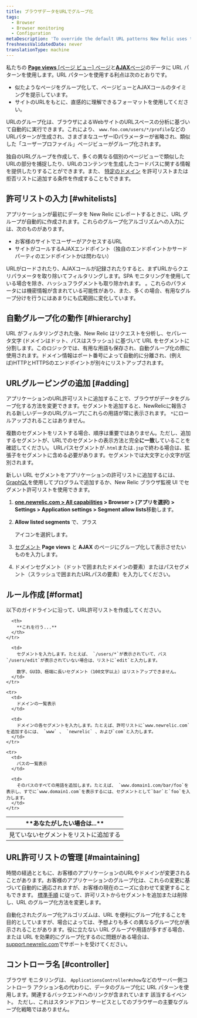 ```yaml
---
title: ブラウザデータをURLでグループ化
tags:
  - Browser
  - Browser monitoring
  - Configuration
metaDescription: 'To override the default URL patterns New Relic uses to group event data, add URLs to your allow list in browser monitoring settings.'
freshnessValidatedDate: never
translationType: machine
---
```


私たちの<InlinePopover type="browser"/> [**Page views** \[ページ ビュー\] ページ](/docs/browser/new-relic-browser/additional-standard-features/page-views-insights-your-sites-popularity)と[**AJAX**ページ](/docs/browser/new-relic-browser/browser-pro-features/ajax-dashboard-identifying-time-consuming-calls)のデータに URL パターンを使用します。URL パターンを使用する利点は次のとおりです。

* 似たようなページをグループ化して、ページビューとAJAXコールのタイミングを提示しています。
* サイトのURLをもとに、直感的に理解できるフォーマットを使用してください。

URLのグループ化は、ブラウザによるWebサイトのURLスペースの分析に基づいて自動的に実行できます。これにより、 `www.foo.com/users/*/profile`などのURLパターンが生成され、さまざまなユーザーIDパラメーターが省略され、類似した「ユーザープロファイル」ページビューがグループ化されます。

独自のURLグループを作成して、多くの異なる個別のページビューで類似したURLの部分を捕捉したり、URLのコンテンツを生成したコードパスに関する情報を提供したりすることができます。また、 [特定のドメイン](/docs/browser/new-relic-browser/installation-configuration/monitor-or-block-specific-domains) を許可リストまたは拒否リストに追加する条件を作成することもできます。

## 許可リストの入力 [#whitelists]

アプリケーションが最初にデータを New Relic にレポートするときに、URL グループが自動的に作成されます。これらのグループ化アルゴリズムへの入力には、次のものがあります。

* お客様のサイトでユーザーがアクセスするURL
* サイトがコールするAJAXエンドポイント（独自のエンドポイントかサードパーティのエンドポイントかは問わない）

URLがロードされたり、AJAXコールが記録されたりすると、まずURLからクエリパラメータを取り除いてフィルタリングします。SPA モニタリングを使用している場合を除き、ハッシュフラグメントも取り除かれます。 [](/docs/browser/single-page-app-monitoring/use-spa-data/understand-spa-data-collection)。これらのパラメータには機密情報が含まれている可能性があり、また、多くの場合、有用なグループ分けを行うにはあまりにも広範囲に変化しています。

## 自動グループ化の動作 [#hierarchy]

URL がフィルタリングされた後、New Relic はリクエストを分析し、セパレータ文字 (ドメインはドット、パスはスラッシュ) に基づいて URL をセグメントに分割します。このロジックでは、有用な用語も保存され、自動グループ化の際に使用されます。ドメイン情報はポート番号によって自動的に分離され、(例えば)HTTPとHTTPSのエンドポイントが別々にリストアップされます。

## URLグルーピングの追加 [#adding]

アプリケーションのURL許可リストに追加することで、ブラウザがデータをグループ化する方法を変更できます。セグメントを追加すると、NewRelicに報告される新しいデータのURLグループにこれらの用語が常に表示されます。 `*`にロールアップされることはありません。

複数のセグメントをリストする場合、順序は重要ではありません。ただし、追加するセグメントが、URLでのセグメントの表示方法と完全**に一致**していることを確認してください。 URLパスセグメントが`.html`または`.jsp`で終わる場合は、拡張子をセグメントに含める必要があります。セグメントでは大文字と小文字が区別されます。

新しい URL セグメントをアプリケーションの許可リストに追加するには、 [GraphQL](/docs/apis/nerdgraph/examples/browser-monitoring-config-nerdgraph#browser-segments)を使用してプログラムで追加するか、New Relic ブラウザ監視 UI でセグメント許可リストを使用できます。

1. **[one.newrelic.com > All capabilities](https://one.newrelic.com/all-capabilities) > Browser > (アプリを選択) > Settings > Application settings > Segment allow lists**移動します。

2. **Allow listed segments** で、プラス

   <Icon name="fe-plus-circle"/>

   アイコンを選択します。

3. [セグメント](#format) **Page views** と **AJAX** のページにグループ化して表示させたいものを入力します。

4. ドメインセグメント（ドットで囲まれたドメインの要素）またはパスセグメント（スラッシュで囲まれたURLパスの要素）を入力してください。

## ルール作成 [#format]

以下のガイドラインに沿って、URL許可リストを作成してください。

<table>
  <thead>
    <tr id="segments">
      <th width={200}>
        **あなたがしたい場合は...**
      </th>

      <th>
        **これを行う...**
      </th>
    </tr>
  </thead>

  <tbody>
    <tr>
      <td>
        見ていないセグメントをリストに追加する
      </td>

      <td>
        セグメントを入力します。たとえば、 `/users/*`が表示されていて、パス`/users/edit`が表示されていない場合は、リストに`edit`と入力します。

        数字、GUID、極端に長いセグメント（100文字以上）はリストアップできません。
      </td>
    </tr>

    <tr>
      <td>
        ドメインの一覧表示
      </td>

      <td>
        ドメインの各セグメントを入力します。たとえば、許可リストに`www.newrelic.com`を追加するには、 `www` 、 `newrelic` 、および`com`と入力します。
      </td>
    </tr>

    <tr>
      <td>
        パスの一覧表示
      </td>

      <td>
        そのパスのすべての用語を追加します。たとえば、 `www.domain1.com/bar/foo`を表示し、すでに`www.domain1.com`を表示するには、セグメントとして`bar`と`foo`を入力します。
      </td>
    </tr>
  </tbody>
</table>

## URL許可リストの管理 [#maintaining]

時間の経過とともに、お客様のアプリケーションのURLやドメインが変更されることがあります。お客様のアプリケーションのグループ化は、これらの変更に基づいて自動的に適応されますが、お客様の現在のニーズに合わせて変更することもできます。 [標準手順](#adding) に従って、許可リストからセグメントを追加または削除し、URL のグループ化方法を変更します。

自動化されたグループ化アルゴリズムは、URL を便利にグループ化することを目的としていますが、場合によっては、予想よりも多くの異なるグループ化が表示されることがあります。役に立たない URL グループや用語が多すぎる場合、または URL を効果的にグループ化するのに問題がある場合は、 [support.newrelic.com](https://support.newrelic.com)でサポートを受けてください。

## コントローラ名 [#controller]

ブラウザ モニタリングは、 `ApplicationsController#show`などのサーバー側コントローラ アクション名の代わりに、データのグループ化に URL パターンを使用します。関連するバックエンドへのリンクが含まれています <InlinePopover type="apm"/>該当するイベント。 ただし、これはスタンドアロン サービスとしてのブラウザーの主要なグループ化戦略ではありません。